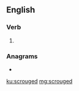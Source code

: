 ==English==

===Verb===
{{head|en|verb form}}

# {{en-past of|scrouge}}

===Anagrams===
* {{l|en|scourged}}

[[ku:scrouged]]
[[mg:scrouged]]